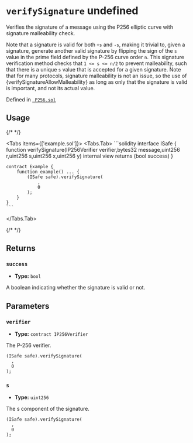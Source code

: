 



# `verifySignature` undefined



Verifies the signature of a message using the P256 elliptic curve with signature
malleability check.

Note that a signature is valid for both `+s` and `-s`, making it trivial to, given a
signature, generate another valid signature by flipping the sign of the `s` value in the
prime field defined by the P-256 curve order `n`. This signature verification method checks
that `1 <= s <= n/2` to prevent malleability, such that there is a unique `s` value that is
accepted for a given signature. Note that for many protocols, signature malleability is not
an issue, so the use of \{verifySignatureAllowMalleability\} as long as only that the signature
is valid is important, and not its actual value.




Defined in [` P256.sol`](https://github.com/safe-global/safe-modules/tree/passkey/v0.2.1/modules/passkey/contracts/libraries/P256.sol#L48)


## Usage

{/* <!-- vale off --> */}

<Tabs items={['example.sol']}>
  <Tabs.Tab>
    ```solidity
    interface ISafe {
        function verifySignature(IP256Verifier verifier,bytes32 message,uint256 r,uint256 s,uint256 x,uint256 y) internal view returns (bool success)
    }

    contract Example {
        function example() ... {
            (ISafe safe).verifySignature(
                ,
                0
            );
        }
    }
    ```
  </Tabs.Tab>
</Tabs>

{/* <!-- vale on --> */}

## Returns

### `success`

  - **Type:** `bool`

  A boolean indicating whether the signature is valid or not.




## Parameters

### `verifier`

  - **Type:** `contract IP256Verifier`

  The P-256 verifier.

  ```solidity focus=2
  (ISafe safe).verifySignature(
    ,
    0
  );
  ```


### `s`

  - **Type:** `uint256`

  The s component of the signature.

  ```solidity focus=3
  (ISafe safe).verifySignature(
    ,
    0
  );
  ```





